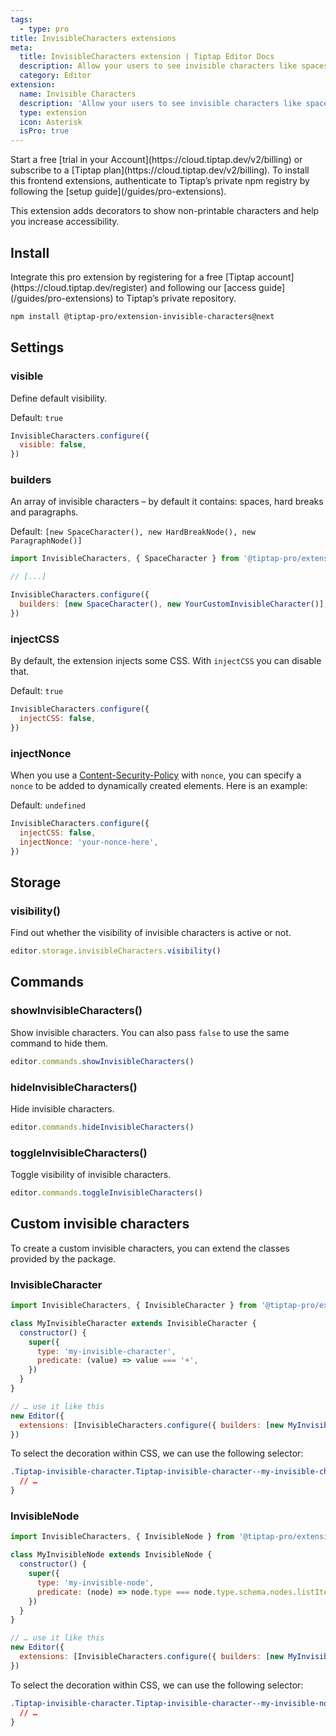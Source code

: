 ```yaml
---
tags:
  - type: pro
title: InvisibleCharacters extensions
meta:
  title: InvisibleCharacters extension | Tiptap Editor Docs
  description: Allow your users to see invisible characters like spaces, hard breaks, and paragraphs. More in the docs!
  category: Editor
extension:
  name: Invisible Characters
  description: 'Allow your users to see invisible characters like spaces, hard breaks, and paragraphs.'
  type: extension
  icon: Asterisk
  isPro: true
---
```



<Requirements>
    <RequirementItem label="1. Activate trial or subscribe">
        Start a free [trial in your Account](https://cloud.tiptap.dev/v2/billing) or subscribe to a [Tiptap plan](https://cloud.tiptap.dev/v2/billing).
    </RequirementItem>
    <RequirementItem label="2. Install from private registry">
        To install this frontend extensions, authenticate to Tiptap’s private npm registry by following the [setup guide](/guides/pro-extensions).
    </RequirementItem>
</Requirements>



This extension adds decorators to show non-printable characters and help you increase accessibility.

<CodeDemo isPro path="/Extensions/InvisibleCharacters" />

## Install

<Callout title="Set up access to Tiptap's private repository" variant="info">
  Integrate this pro extension by registering for a free [Tiptap
  account](https://cloud.tiptap.dev/register) and following our [access
  guide](/guides/pro-extensions) to Tiptap’s private repository.
</Callout>

```bash
npm install @tiptap-pro/extension-invisible-characters@next
```

## Settings

### visible

Define default visibility.

Default: `true`

```js
InvisibleCharacters.configure({
  visible: false,
})
```

### builders

An array of invisible characters – by default it contains: spaces, hard breaks and paragraphs.

Default: `[new SpaceCharacter(), new HardBreakNode(), new ParagraphNode()]`

```js
import InvisibleCharacters, { SpaceCharacter } from '@tiptap-pro/extension-invisible-characters'

// [...]

InvisibleCharacters.configure({
  builders: [new SpaceCharacter(), new YourCustomInvisibleCharacter()],
})
```

### injectCSS

By default, the extension injects some CSS. With `injectCSS` you can disable that.

Default: `true`

```js
InvisibleCharacters.configure({
  injectCSS: false,
})
```

### injectNonce

When you use a [Content-Security-Policy](https://developer.mozilla.org/en-US/docs/Web/HTTP/Headers/Content-Security-Policy) with `nonce`, you can specify a `nonce` to be added to dynamically created elements. Here is an example:

Default: `undefined`

```js
InvisibleCharacters.configure({
  injectCSS: false,
  injectNonce: 'your-nonce-here',
})
```

## Storage

### visibility()

Find out whether the visibility of invisible characters is active or not.

```js
editor.storage.invisibleCharacters.visibility()
```

## Commands

### showInvisibleCharacters()

Show invisible characters. You can also pass `false` to use the same command to hide them.

```js
editor.commands.showInvisibleCharacters()
```

### hideInvisibleCharacters()

Hide invisible characters.

```js
editor.commands.hideInvisibleCharacters()
```

### toggleInvisibleCharacters()

Toggle visibility of invisible characters.

```js
editor.commands.toggleInvisibleCharacters()
```

## Custom invisible characters

To create a custom invisible characters, you can extend the classes provided by the package.

### InvisibleCharacter

```js
import InvisibleCharacters, { InvisibleCharacter } from '@tiptap-pro/extension-invisible-characters'

class MyInvisibleCharacter extends InvisibleCharacter {
  constructor() {
    super({
      type: 'my-invisible-character',
      predicate: (value) => value === '+',
    })
  }
}

// … use it like this
new Editor({
  extensions: [InvisibleCharacters.configure({ builders: [new MyInvisibleCharacter()] })],
})
```

To select the decoration within CSS, we can use the following selector:

```css
.Tiptap-invisible-character.Tiptap-invisible-character--my-invisible-character {
  // …
}
```

### InvisibleNode

```js
import InvisibleCharacters, { InvisibleNode } from '@tiptap-pro/extension-invisible-characters'

class MyInvisibleNode extends InvisibleNode {
  constructor() {
    super({
      type: 'my-invisible-node',
      predicate: (node) => node.type === node.type.schema.nodes.listItem,
    })
  }
}

// … use it like this
new Editor({
  extensions: [InvisibleCharacters.configure({ builders: [new MyInvisibleNode()] })],
})
```

To select the decoration within CSS, we can use the following selector:

```css
.Tiptap-invisible-character.Tiptap-invisible-character--my-invisible-node {
  // …
}
```
